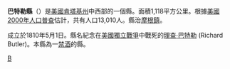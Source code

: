 {{Otheruses|巴特勒縣|subject=美國肯塔基州的一個縣|other=同名的縣}}
<!--[[File:Map_of_Kentucky_highlighting_Butler_County.svg|250px]]-->
{{Infobox U.S. County
| county = 巴特勒縣
| state = 肯塔基州
| en county = Butler County
| en state = Kentucky
| seal = 
| founded year = 1810
| founded date = 
| seat wl = Morgantown
| area mi = 432
| area km = 1,118
| area land mi = 428
| area land km = 1,109
| area water mi = 3
| area water km = 9
| area percentage = 0.80%
| census yr = 2000
| pop = 13,010
| density mi = 14
| density km = 5
| time zone = Central
| UTC offset = -6
| DST offset = -5
| footnotes = 
| web = www.morgantownbutlerco.com
| named for = [[Major_General|Major General]] [[Richard_Butler_(general)|Richard Butler]] (1743–1791), [[Revolutionary_War|Revolutionary War]] general.
}}
'''巴特勒縣'''（{{lang-en|Butler County}}）是[[美國|美國]][[肯塔基州|肯塔基州]]中西部的一個縣。面積1,118平方公里。根據[[美國2000年人口普查|美國2000年人口普查]]估計，共有人口13,010人。縣治[[摩根鎮_(肯塔基州)|摩根鎮]]。

成立於1810年5月1日。縣名紀念在[[美國獨立戰爭|美國獨立戰爭]]中戰死的[[理查·巴特勒|理查·巴特勒]] (Richard Butler)。本縣為一[[禁酒|禁酒]]的縣。

[[Category:肯塔基州行政区划|B]]